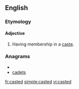 ==English==

===Etymology===
{{suffix|caste|ed}}

====Adjective====
{{en-adj|-}}

# Having membership in a [[caste]].

===Anagrams===
* {{alphagram|acdest}}
* [[cadets#English|cadets]]


[[fr:casted]]
[[simple:casted]]
[[vi:casted]]